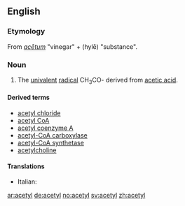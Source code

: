 ==English==

===Etymology===
From {{L.}} ''[[acetum|acētum]]'' "vinegar" + {{AGr.}} ''{{polytonic|[[ὕλη]]}}'' (hylē) "substance".

===Noun===
{{en-noun}}

#{{organic chemistry}} The [[univalent]] [[radical]] CH<sub>3</sub>CO- derived from [[acetic acid]].

====Derived terms====
*[[acetyl chloride]]
*[[acetyl CoA]]
*[[acetyl coenzyme A]]
*[[acetyl-CoA carboxylase]]
*[[acetyl-CoA synthetase]]
*[[acetylcholine]]

====Translations====
{{top}}
*Italian: {{t-|it|acetile|m}}
{{mid}}

{{bottom}}

[[ar:acetyl]]
[[de:acetyl]]
[[no:acetyl]]
[[sv:acetyl]]
[[zh:acetyl]]